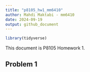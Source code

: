 ```yaml
---
title: "p8105_hw1_mm6410"
author: Mahdi Maktabi - mm6410
date: 2024-09-19
output: github_document
---
```


```r
library(tidyverse)
```

This document is P8105 Homework 1.

## Problem 1


